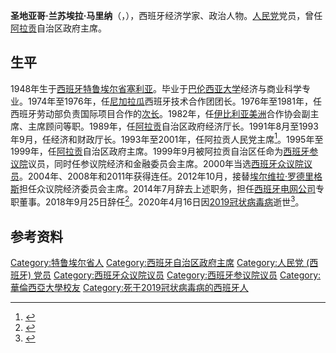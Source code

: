 {{NoteTA|G1=Places}}
{{Infobox officeholder
| name         = 圣地亚哥·兰苏埃拉
| native_name  = Santiago Lanzuela
| image        = (Santiago Lanzuela) José María Aznar recibe al presidente de la Diputación General de Aragón. Pool Moncloa. 16 de mayo de 1996 (cropped).jpg
| image_size   = 1996年
| caption      = 
| office       = [[阿拉贡|阿拉贡]]自治区政府主席
| term_start   = 1995年7月7日
| term_end     = 1999年8月2日
| predecessor  = [[拉蒙·特赫多尔|拉蒙·特赫多尔]]
| successor    = [[马塞利诺·伊格莱西亚斯|马塞利诺·伊格莱西亚斯]]
| office2      = [[阿拉贡|阿拉贡]]自治区政府经济和财政厅长
| term_start2  = 1989年3月13日
| term_end2    = 1993年9月17日
| office3      = [[眾議院_(西班牙)|西班牙众议院议员]]
| term_start3  = 2000年3月12日
| term_end3    = 2014年7月28日
| constituency3 = 特鲁埃尔
| office4      = 阿拉贡自治区议会议员
| term_start4  = 1991年5月28日
| term_end4    = 2000年3月27日
| constituency4 = 萨拉戈萨
| birth_date   = {{birth date|1948|9|27}}
| birth_place  = [[西班牙|西班牙]][[特鲁埃尔省|特鲁埃尔省]]
| death_date   = {{death date and age|2020|4|16|1948|9|27}}
| death_place  = [[西班牙|西班牙]][[马德里|马德里]]
| party        = [[人民党_(西班牙)|人民党]]
| alma_mater   = [[華倫西亞大學|華倫西亞大學]]
| occupation   = [[政治人物|政治人物]]
| religion     = 
| signature    = 
}}

'''圣地亚哥·兰苏埃拉·马里纳'''（{{lang-es|Santiago Lanzuela Marina}}，{{bd|1948年|9月27日|2020年|4月16日|catIdx=Lanzuela}}），西班牙经济学家、政治人物。[[人民党_(西班牙)|人民党]]党员，曾任[[阿拉贡|阿拉贡]]自治区政府主席。

==生平==
1948年生于[[西班牙|西班牙]][[特鲁埃尔省|特鲁埃尔省]][[塞利亚_(特鲁埃尔省)|塞利亚]]。毕业于[[華倫西亞大學|巴伦西亚大学]]经济与商业科学专业。1974年至1976年，任[[尼加拉瓜|尼加拉瓜]]西班牙技术合作团团长。1976年至1981年，任西班牙劳动部负责国际项目合作的[[次长|次长]]。1982年，任[[伊比利亚美洲|伊比利亚美洲]]合作协会副主席、主席顾问等职。1989年，任[[阿拉贡|阿拉贡]]自治区政府经济厅长。1991年8月至1993年9月，任经济和财政厅长。1993年至2001年，任阿拉贡人民党主席<ref>{{cite web |title=Fallece el expresidente aragonés Santiago Lanzuela víctima del coronavirus |url=https://www.lavanguardia.com/politica/20200416/48564011185/santiago-lanzuela-coronavirus.html |publisher=[[La_Vanguardia|La Vanguardia]] |language=es |date=2002-04-16 |accessdate=2020-12-04 |archive-date=2020-11-30 |archive-url=https://web.archive.org/web/20201130142413/https://www.lavanguardia.com/politica/20200416/48564011185/santiago-lanzuela-coronavirus.html |dead-url=no }}</ref>。1995年至1999年，任[[阿拉贡|阿拉贡]]自治区政府主席。1999年9月被阿拉贡自治区任命为[[西班牙参议院|西班牙参议院]]议员，同时任参议院经济和金融委员会主席。2000年当选[[眾議院_(西班牙)|西班牙众议院议员]]。2004年、2008年和2011年获得连任。2012年10月，接替[[埃尔维拉·罗德里格斯|埃尔维拉·罗德里格斯]]担任众议院经济委员会主席。2014年7月辞去上述职务，担任[[西班牙电网公司|西班牙电网公司]]专职董事。2018年9月25日辞任<ref>{{cite web |title=Muere por coronavirus Santiago Lanzuela, ex presidente de Aragón, diputado y senador por el PP |url=https://www.elmundo.es/espana/2020/04/16/5e988aa9fdddffd8368b45ae.html |publisher=[[世界报_(西班牙)|El Mundo]] |language=es |date=2020-04-16 |accessdate=2020-12-04 |archive-date=2020-11-26 |archive-url=https://web.archive.org/web/20201126162436/https://www.elmundo.es/espana/2020/04/16/5e988aa9fdddffd8368b45ae.html |dead-url=no }}</ref>。2020年4月16日因[[2019冠状病毒病|2019冠状病毒病]]逝世<ref>{{cite web |title=Muere el expresidente Santiago Lanzuela |url=https://www.heraldo.es/noticias/aragon/2020/04/16/muere-expresidente-aragon-santiago-lanzuela-1331664.html |website=[[阿拉贡先驱报|Heraldo de Aragón]] |accessdate=2020-04-16 |date=2020-04-16 |language=es |archive-date=2020-04-16 |archive-url=https://web.archive.org/web/20200416154617/https://www.heraldo.es/noticias/aragon/2020/04/16/muere-expresidente-aragon-santiago-lanzuela-1331664.html |dead-url=no }}</ref>。

==参考资料==
{{reflist}}

{{Authority control}}
{{DEFAULTSORT:Lanzuela Marina, Santiago}}
[[Category:特鲁埃尔省人|Category:特鲁埃尔省人]]
[[Category:西班牙自治区政府主席|Category:西班牙自治区政府主席]]
[[Category:人民党_(西班牙)_党员|Category:人民党 (西班牙) 党员]]
[[Category:西班牙众议院议员|Category:西班牙众议院议员]]
[[Category:西班牙参议院议员|Category:西班牙参议院议员]]
[[Category:華倫西亞大學校友|Category:華倫西亞大學校友]]
[[Category:死于2019冠状病毒病的西班牙人|Category:死于2019冠状病毒病的西班牙人]]